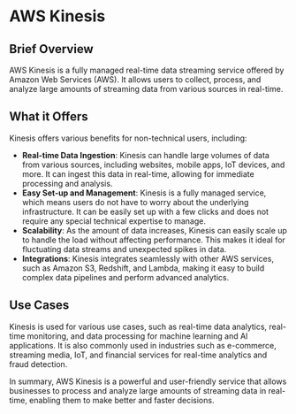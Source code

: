 
# AWS Kinesis

## Brief Overview

AWS Kinesis is a fully managed real-time data streaming service offered by Amazon Web Services (AWS). It allows users to collect, process, and analyze large amounts of streaming data from various sources in real-time.

## What it Offers

Kinesis offers various benefits for non-technical users, including:

- **Real-time Data Ingestion**: Kinesis can handle large volumes of data from various sources, including websites, mobile apps, IoT devices, and more. It can ingest this data in real-time, allowing for immediate processing and analysis.
- **Easy Set-up and Management**: Kinesis is a fully managed service, which means users do not have to worry about the underlying infrastructure. It can be easily set up with a few clicks and does not require any special technical expertise to manage.
- **Scalability**: As the amount of data increases, Kinesis can easily scale up to handle the load without affecting performance. This makes it ideal for fluctuating data streams and unexpected spikes in data.
- **Integrations**: Kinesis integrates seamlessly with other AWS services, such as Amazon S3, Redshift, and Lambda, making it easy to build complex data pipelines and perform advanced analytics.

## Use Cases

Kinesis is used for various use cases, such as real-time data analytics, real-time monitoring, and data processing for machine learning and AI applications. It is also commonly used in industries such as e-commerce, streaming media, IoT, and financial services for real-time analytics and fraud detection.

In summary, AWS Kinesis is a powerful and user-friendly service that allows businesses to process and analyze large amounts of streaming data in real-time, enabling them to make better and faster decisions. 